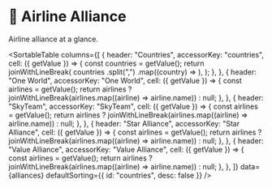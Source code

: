 
# 🚩 Airline Alliance

Airline alliance at a glance.

<SortableTable
  columns={[
    {
      header: "Countries",
      accessorKey: "countries",
      cell: ({ getValue }) => {
        const countries = getValue();
        return joinWithLineBreak(
          countries
            .split(",")
            .map((country) => <Country key={country} iso={country} />),
        );
      },
    },
    {
      header: "One World",
      accessorKey: "One World",
      cell: ({ getValue }) => {
        const airlines = getValue();
        return airlines
          ? joinWithLineBreak(airlines.map((airline) => airline.name))
          : null;
      },
    },
    {
      header: "SkyTeam",
      accessorKey: "SkyTeam",
      cell: ({ getValue }) => {
        const airlines = getValue();
        return airlines
          ? joinWithLineBreak(airlines.map((airline) => airline.name))
          : null;
      },
    },
    {
      header: "Star Alliance",
      accessorKey: "Star Alliance",
      cell: ({ getValue }) => {
        const airlines = getValue();
        return airlines
          ? joinWithLineBreak(airlines.map((airline) => airline.name))
          : null;
      },
    },
    {
      header: "Value Alliance",
      accessorKey: "Value Alliance",
      cell: ({ getValue }) => {
        const airlines = getValue();
        return airlines
          ? joinWithLineBreak(airlines.map((airline) => airline.name))
          : null;
      },
    },
  ]}
  data={alliances}
  defaultSorting={{ id: "countries", desc: false }}
/>
